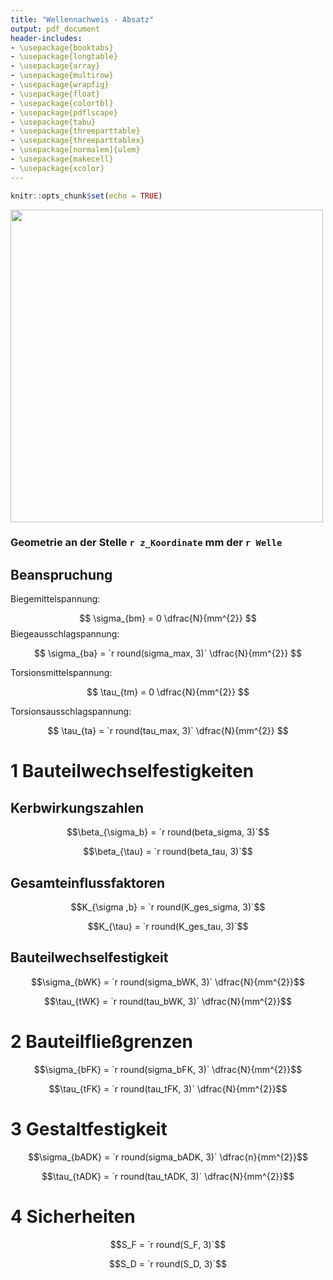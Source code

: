 ```yaml
---
title: "Wellennachweis - Absatz"
output: pdf_document
header-includes:
- \usepackage{booktabs}
- \usepackage{longtable}
- \usepackage{array}
- \usepackage{multirow}
- \usepackage{wrapfig}
- \usepackage{float}
- \usepackage{colortbl}
- \usepackage{pdflscape}
- \usepackage{tabu}
- \usepackage{threeparttable}
- \usepackage{threeparttablex}
- \usepackage[normalem]{ulem}
- \usepackage{makecell}
- \usepackage{xcolor}
---
```


```r
knitr::opts_chunk$set(echo = TRUE)
```
![](PDFs\\Absattz.png#center){width=500px}

### Geometrie an der Stelle `r z_Koordinate` mm der `r Welle`  

\begin{center}
\begin{tabular}{|ll|}
großer Durchmesser & $D = `r D`mm$ \\
kleiner Durchmesser & $d = `r d`mm$ \\
Radius & $r = `r r`mm$ \\
Absatzsprung & $t = `r t`mm$
\end{tabular}
\end{center}



\pagebreak

## Beanspruchung

Biegemittelspannung:

$$
\sigma_{bm} = 0 \dfrac{N}{mm^{2}}
$$ Biegeausschlagspannung:

$$
\sigma_{ba} = `r round(sigma_max, 3)` \dfrac{N}{mm^{2}}
$$

Torsionsmittelspannung:

$$
\tau_{tm} = 0 \dfrac{N}{mm^{2}}
$$

Torsionsausschlagspannung:

$$
\tau_{ta} = `r round(tau_max, 3)` \dfrac{N}{mm^{2}}
$$

# 1 Bauteilwechselfestigkeiten

## Kerbwirkungszahlen

$$\beta_{\sigma_b} = `r round(beta_sigma, 3)`$$

$$\beta_{\tau} = `r round(beta_tau, 3)`$$

## Gesamteinflussfaktoren

$$K_{\sigma ,b} = `r round(K_ges_sigma, 3)`$$

$$K_{\tau} = `r round(K_ges_tau, 3)`$$

## Bauteilwechselfestigkeit

$$\sigma_{bWK} = `r round(sigma_bWK, 3)` \dfrac{N}{mm^{2}}$$

$$\tau_{tWK} = `r round(tau_bWK, 3)` \dfrac{N}{mm^{2}}$$

# 2 Bauteilfließgrenzen

$$\sigma_{bFK} = `r round(sigma_bFK, 3)` \dfrac{N}{mm^{2}}$$

$$\tau_{tFK} = `r round(tau_tFK, 3)` \dfrac{N}{mm^{2}}$$

# 3 Gestaltfestigkeit

$$\sigma_{bADK} = `r round(sigma_bADK, 3)` \dfrac{n}{mm^{2}}$$

$$\tau_{tADK} = `r round(tau_tADK, 3)` \dfrac{N}{mm^{2}}$$

# 4 Sicherheiten

$$S_F = `r round(S_F, 3)`$$

$$S_D = `r round(S_D, 3)`$$
